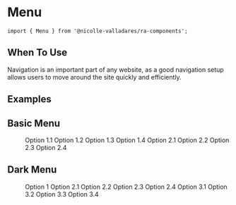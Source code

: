 
<Meta title='Components/Menu/Introduction' />

# Menu

`import { Menu } from '@nicolle-valladares/ra-components';`

## When To Use

Navigation is an important part of any website, as a good navigation setup allows users to move around the site quickly and efficiently.

## Examples

<Canvas>
  <Story name='Introduction'>
    <Space direction='vertical'>
      <div>
        <h2>Basic Menu</h2>
        <Space size={20} direction='horizontal'>
          <Menu
            style={{ width: 256 }}
            defaultSelectedKeys={['1']}
            defaultOpenKeys={['sub1']}
            mode='inline'>
            <SubMenu key='sub1' title='Option 1'>
              <MenuItem key='1'>Option 1.1</MenuItem>
              <MenuItem key='2'>Option 1.2</MenuItem>
              <MenuItem key='3'>Option 1.3</MenuItem>
              <MenuItem key='4'>Option 1.4</MenuItem>
            </SubMenu>
            <SubMenu key='sub2' title='Option 2'>
              <MenuItem key='5'>Option 2.1</MenuItem>
              <MenuItem key='6'>Option 2.2</MenuItem>
              <MenuItem key='7'>Option 2.3</MenuItem>
              <MenuItem key='8'>Option 2.4</MenuItem>
            </SubMenu>
          </Menu>
        </Space>
      </div>
      <div>
        <h2>Dark Menu</h2>
        <Space size={20} direction='horizontal'>
          <Menu
            className='dark'
            style={{ width: 256 }}
            defaultSelectedKeys={['1']}
            defaultOpenKeys={['sub1']}
            mode='inline'>
            <MenuItem key='1'>Option 1</MenuItem>
            <SubMenu key='sub1' title='Option 2'>
              <MenuItem key='2'>Option 2.1</MenuItem>
              <MenuItem key='3'>Option 2.2</MenuItem>
              <MenuItem key='4'>Option 2.3</MenuItem>
              <MenuItem key='5'>Option 2.4</MenuItem>
            </SubMenu>
            <SubMenu key='sub2' title='Option 3'>
              <MenuItem key='6'>Option 3.1</MenuItem>
              <MenuItem key='7'>Option 3.2</MenuItem>
              <MenuItem key='8'>Option 3.3</MenuItem>
              <MenuItem key='8'>Option 3.4</MenuItem>
            </SubMenu>
          </Menu>
        </Space>
      </div>
    </Space>
  </Story>
</Canvas>
